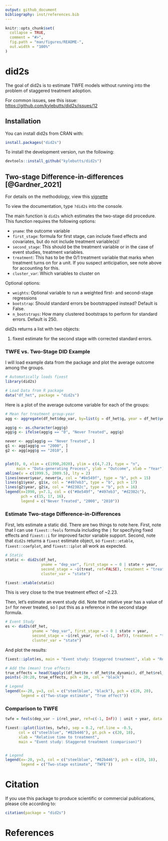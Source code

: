 ```yaml
---
output: github_document
bibliography: inst/references.bib
---
```


<!-- README.md is generated from README.Rmd. Please edit that file -->

```r
knitr::opts_chunk$set(
  collapse = TRUE,
  comment = "#>",
  fig.path = "man/figures/README-",
  out.width = "100%"
)
```

# did2s

<!-- badges: start -->
<!-- badges: end -->

The goal of did2s is to estimate TWFE models without running into the problem of staggered treatment adoption. 

For common issues, see this issue: [https://github.com/kylebutts/did2s/issues/12](https://github.com/kylebutts/did2s/issues/12)

## Installation

You can install did2s from CRAN with:

``` r
install.packages("did2s")
```

To install the development version, run the following:

```r
devtools::install_github("kylebutts/did2s")
```

## Two-stage Difference-in-differences [@Gardner_2021]

For details on the methodology, view this [vignette](https://kylebutts.github.io/did2s/articles/Two-Stage-Difference-in-Differences.html)

To view the documentation, type `?did2s` into the console.


The main function is `did2s` which estimates the two-stage did procedure. This function requires the following options:

- `yname`: the outcome variable
- `first_stage`: formula for first stage, can include fixed effects and covariates, but do not include treatment variable(s)!
- `second_stage`: This should be the treatment variable or in the case of event studies, treatment variables.
- `treatment`: This has to be the 0/1 treatment variable that marks when treatment turns on for a unit. If you suspect anticipation, see note above for accounting for this.
- `cluster_var`: Which variables to cluster on

Optional options:

- `weights`: Optional variable to run a weighted first- and second-stage regressions
- `bootstrap`: Should standard errors be bootstrapped instead? Default is False.
- `n_bootstraps`: How many clustered bootstraps to perform for standard errors. Default is 250.

did2s returns a list with two objects:

1. fixest estimate for the second stage with corrected standard errors.

### TWFE vs. Two-Stage DID Example

I will load example data from the package and plot the average outcome among the groups.

```r

# Automatically loads fixest
library(did2s)

# Load Data from R package
data("df_het", package = "did2s")
```

Here is a plot of the average outcome variable for each of the groups:

```r

# Mean for treatment group-year
agg <- aggregate(df_het$dep_var, by=list(g = df_het$g, year = df_het$year), FUN = mean)

agg$g <- as.character(agg$g)
agg$g <- ifelse(agg$g == "0", "Never Treated", agg$g)

never <- agg[agg$g == "Never Treated", ]
g1 <- agg[agg$g == "2000", ]
g2 <- agg[agg$g == "2010", ]


plot(0, 0, xlim = c(1990,2020), ylim = c(4,7.2), type = "n",
     main = "Data-generating Process", ylab = "Outcome", xlab = "Year")
abline(v = c(1999.5, 2009.5), lty = 2)
lines(never$year, never$x, col = "#8e549f", type = "b", pch = 15)
lines(g1$year, g1$x, col = "#497eb3", type = "b", pch = 17)
lines(g2$year, g2$x, col = "#d2382c", type = "b", pch = 16)
legend(x=1990, y=7.1, col = c("#8e549f", "#497eb3", "#d2382c"), 
       pch = c(15, 17, 16),
       legend = c("Never Treated", "2000", "2010"))


```


### Estimate Two-stage Difference-in-Differences 

First, lets estimate a static did. There are two things to note here. First, note that I can use `fixest::feols` formula including the `|` for specifying fixed effects and `fixest::i` for improved factor variable support. Second, note that `did2s` returns a `fixest` estimate object, so `fixest::etable`, `fixest::coefplot`, and `fixest::iplot` all work as expected.

```r

# Static
static <- did2s(df_het, 
				yname = "dep_var", first_stage = ~ 0 | state + year, 
				second_stage = ~i(treat, ref=FALSE), treatment = "treat", 
				cluster_var = "state")

fixest::etable(static)

```

This is very close to the true treatment effect of ~2.23.

Then, let's estimate an event study did. Note that relative year has a value of `Inf` for never treated, so I put this as a reference in the second stage formula.

```r

# Event Study
es <- did2s(df_het,
			yname = "dep_var", first_stage = ~ 0 | state + year, 
			second_stage = ~i(rel_year, ref=c(-1, Inf)), treatment = "treat", 
			cluster_var = "state")

```

And plot the results:

```r

fixest::iplot(es, main = "Event study: Staggered treatment", xlab = "Relative time to treatment", col = "steelblue", ref.line = -0.5)

# Add the (mean) true effects
true_effects = head(tapply((df_het$te + df_het$te_dynamic), df_het$rel_year, mean), -1)
points(-20:20, true_effects, pch = 20, col = "black")

# Legend
legend(x=-20, y=3, col = c("steelblue", "black"), pch = c(20, 20), 
       legend = c("Two-stage estimate", "True effect"))

```


### Comparison to TWFE

```r

twfe = feols(dep_var ~ i(rel_year, ref=c(-1, Inf)) | unit + year, data = df_het) 

fixest::iplot(list(es, twfe), sep = 0.2, ref.line = -0.5,
      col = c("steelblue", "#82b446"), pt.pch = c(20, 18), 
      xlab = "Relative time to treatment", 
      main = "Event study: Staggered treatment (comparison)")


# Legend
legend(x=-20, y=3, col = c("steelblue", "#82b446"), pch = c(20, 18), 
       legend = c("Two-stage estimate", "TWFE"))

```

# Citation

If you use this package to produce scientific or commercial publications, please cite according to:

```r
citation(package = "did2s")
```



# References



